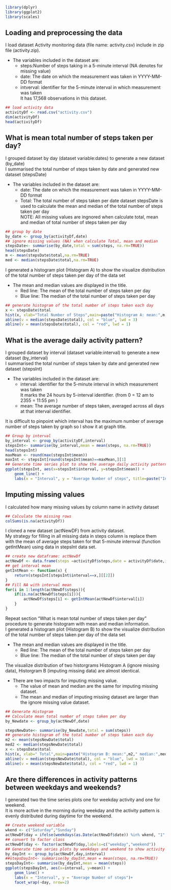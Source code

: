 
```r
library(dplyr)
library(ggplot2)
library(scales)
```

## Loading and preprocessing the data
I load dataset Activity monitoring data (file name: activity.csv) include in zip file (activity.zip). 

 * The variables included in the dataset are:  
    + steps:Number of steps taking in a 5-minute interval (NA denotes for missing value)  
    + date: The date on which the measurement was taken in YYYY-MM-DD format  
    + intverval: identifier for the 5-minute interval in which measurement was taken  
It has 17,568 observations in this dataset. 

```r
## load activity data
activityDf <- read.csv("activity.csv")
dim(activityDf)
head(activityDf)
```
## What is mean total number of steps taken per day?
I grouped dataset by day (dataset variable:dates) to generate a new dataset (by_date)  
I summarised the total number of steps taken by date and generated new dataset (stepsDate)  

 * The variables included in the dataset are:  
    + date: The date on which the measurement was taken in YYYY-MM-DD format  
    + Total: The total number of steps taken per date 
dataset stepsDate is used to calculate the mean and median of the total number of steps taken per day  
NOTE: All missing values are ingnored when calculate total, mean and median of total number of steps taken per day  

```r
## group by date 
by_date <- group_by(activityDf,date) 
## ignore missing values (NA) when calculate Total, mean and median
stepsDate<- summarise(by_date,total = sum(steps, na.rm=TRUE))
head(stepsDate)
m <- mean(stepsDate$total,na.rm=TRUE)
med <- median(stepsDate$total,na.rm=TRUE)
````
I generated a histogram plot (Histogram A) to show the visualize distribution of the total number of steps taken per day of the data set  

 * The mean and median values are displayed in the title.    
    + Red line: The mean of the total number of steps taken per day
    + Blue line: The median of the total number of steps taken per day

```r
## generate histogram of the total number of steps taken each day
x <- stepsDate$total
hist(x, xlab="Total Number of Steps",main=paste("Histogram A: mean:",m," median:",med))
abline(v = median(stepsDate$total), col = "blue", lwd = 3)
abline(v = mean(stepsDate$total), col = "red", lwd = 1)
```

## What is the average daily activity pattern?
I grouped dataset by interval (dataset variable:interval) to generate a new dataset (by_interval)  
I summarised the total number of steps taken by date and generated new dataset (stepsInt)

 * The variables included in the dataset are:   
    + interval: identifier for the 5-minute interval in which measurement was taken   
It marks the 24 hours by 5-interval identifier. (from 0 = 12 am to 2355 = 11:55 pm )  
    + mean: The average number of steps taken, averaged across all days at that interval identifier.   

It is difficult to pinpoint which interval has the maximum number of average number of steps taken by graph so I show it at graph title.  

```r
## Group by interval
by_interval <- group_by(activityDf,interval) 
stepsInt<- summarise(by_interval,mean = mean(steps, na.rm=TRUE))
head(stepsInt)
maxMean <- round(max(stepsInt$mean))
maxInt <- stepsInt[round(stepsInt$mean)==maxMean,][1]
## Generate time series plot to show the average daily activity pattern
ggplot(stepsInt, aes(x=stepsInt$interval, y=stepsInt$mean)) + 
    geom_line() +
    labs(x = "Interval", y = "Average Number of steps", title=paste("Interval:",maxInt," has maximum average number of steps taken"))
```

## Imputing missing values
I calculated how many missing values by column name in activity dataset
```r
## Calculate the missing rows 
colSums(is.na(activityDf))
```
I cloned a new dataset (actNewDF) from activity dataset.  
My strategy for filling in all missing data in steps column is replace them with the mean of average steps taken for that 5-minute internval (function getIntMean) using data in stepsInt data set. 

```r
## create new dataframe: actNewDf
actNewDf <- data.frame(steps =activityDf$steps,date = activityDf$date,interval = activityDf$interval)
## get interval mean 
getIntMean <- function(x) {
    return(stepsInt[stepsInt$interval==x,][[2]])
}
## Fill NA with interval mean
for(i in 1:length(actNewDf$steps)){
    if(is.na(actNewDf$steps[i])){
        actNewDf$steps[i] <- getIntMean(actNewDf$interval[i])
    }
}
```

Repeat section "What is mean total number of steps taken per day" procedure to generate histogram with mean and median information.   
I generated a histogram plot (Histogram B) to show the visualize distribution of the total number of steps taken per day of the data set  

 * The mean and median values are displayed in the title.    
    + Red line: The mean of the total number of steps taken per day
    + Blue line: The median of the total number of steps taken per day

The visualize distribution of two historgrams Histogram A (ignore missing data), Historgram B (imputing missing data) are almost identical.   

 * There are two impacts for imputing missing value.  
    + The value of mean and median are the same for imputing missing dataset.  
    + The mean and median of imputing missing dataset are larger than the ignore missing value dataset.   

```r
## Generate Histogram
## Calculate mean total number of steps taken per day
by_Newdate <- group_by(actNewDf,date) 

stepsNewDate<- summarise(by_Newdate,total = sum(steps))
## generate histogram of the total number of steps taken each day
m2 <- mean(stepsNewDate$total)
med2 <- median(stepsNewDate$total)
x <- stepsDate$total
hist(x, xlab=" Total",main=paste("Histogram B: mean:",m2," median:",med2))
abline(v = median(stepsNewDate$total), col = "blue", lwd = 3)
abline(v = mean(stepsNewDate$total), col = "red", lwd = 1)
```

## Are there differences in activity patterns between weekdays and weekends?

I generated two the time series plots one for weekday activity and one for weekend.  
It is more active in the morning during weekday and the activity pattern is evenly distributed during daytime for the weekend.

```r
## Create weekend variable
wkend <- c("Saturday","Sunday")
actNewDf$day = ifelse(weekdays(as.Date(actNewDf$date)) %in% wkend, "1","0")
## convert to factor class
actNewDf$day <- factor(actNewDf$day,labels=c("weekday","weekend"))
## Generate time series plots by weekdays and weekend to show activity pattern
by_dayInt <- group_by(actNewDf,day,interval)
##stepsDayInt<- summarise(by_dayInt,mean = mean(steps, na.rm=TRUE))
stepsDayInt<- summarise(by_dayInt,mean = mean(steps))
ggplot(stepsDayInt, aes(x=interval, y=mean)) + 
    geom_line() +
    labs(x = "Interval", y = "Average Number of steps")+
    facet_wrap(~day, nrow=2)
```
